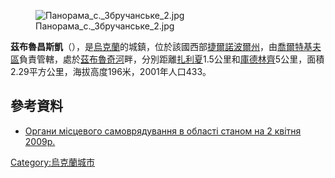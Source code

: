 [[Image:Панорама_с._Збручанське_2.jpg|right]]

'''茲布魯昌斯凱'''（{{lang-uk|Збручанське}}），是[[烏克蘭|烏克蘭]]的城鎮，位於該國西部[[捷爾諾波爾州|捷爾諾波爾州]]，由[[喬爾特基夫區|喬爾特基夫區]]負責管轄，處於[[茲布魯奇河|茲布魯奇河]]畔，分別距離[[扎利夏_(喬爾特基夫區)|扎利夏]]1.5公里和[[庫德林齊_(喬爾特基夫區)|庫德林齊]]5公里，面積2.29平方公里，海拔高度196米，2001年人口433。

{{coord|48|39|44|N|26|16|18|E|scale:30000|display=title}}

==參考資料==
*[https://archive.is/20120906091527/http://www.obl-rada.te.ua/uk/informatsiya/orhany-mistsevoho-samovryaduvannya-v-oblasti Органи місцевого самоврядування в області станом на 2 квітня 2009р.]

{{Ukraine-geo-stub}}
[[Category:烏克蘭城市|Category:烏克蘭城市]]